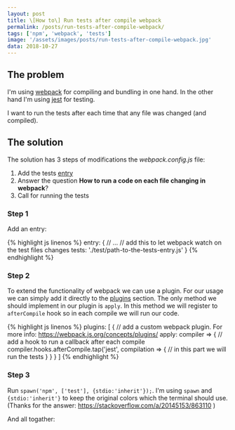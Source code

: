 ```yaml
---
layout: post
title: \[How to\] Run tests after compile webpack
permalink: /posts/run-tests-after-compile-webpack/
tags: ['npm', 'webpack', 'tests']
image: '/assets/images/posts/run-tests-after-compile-webpack.jpg'
data: 2018-10-27
---
```


## The problem ##

I'm using <a href="https://webpack.js.org/" target="_blank">webpack</a> for compiling and bundling in one hand. In the other hand I'm using <a href="https://jestjs.io/" target="_blank">jest</a> for testing.

I want to run the tests after each time that any file was changed (and compiled).
<!--more-->

## The solution ##

The solution has 3 steps of modifications the _webpack.config.js_ file:

1. Add the tests <a href="https://webpack.js.org/concepts/entry-points/" target="_blank">entry</a>
2. Answer the question <b>How to run a code on each file changing in webpack</b>?
3. Call for running the tests

### Step 1

Add an entry:

{% highlight js linenos %}
entry: {
  // ...
  // add this to let webpack watch on the test files changes
  tests: './test/path-to-the-tests-entry.js'
}
{% endhighlight %}

### Step 2

To extend the functionality of webpack we can use a plugin. For our usage we can simply add it directly to the <a href="https://webpack.js.org/concepts/plugins/" target="_blank">plugins</a> section.
The only method we should implement in our plugin is `apply`. In this method we will register to `afterCompile` hook so in each compile we will run our code.

{% highlight js linenos %}
plugins: [
  {
    // add a custom webpack plugin. For more info: https://webpack.js.org/concepts/plugins/
    apply: compiler => {
      // add a hook to run a callback after each compile
      compiler.hooks.afterCompile.tap('jest', compilation => {
        // in this part we will run the tests
      }
    }
  }
]
{% endhighlight %}

### Step 3

Run `spawn('npm', ['test'], {stdio:'inherit'});`. I'm using `spawn` and `{stdio:'inherit'}` to keep the original colors which the terminal should use. (Thanks for the answer: https://stackoverflow.com/a/20145153/863110
)

And all togather:

<script src="https://gist.github.com/moshfeu/ea69b77854aa590459cfe339bd364e77.js"></script>